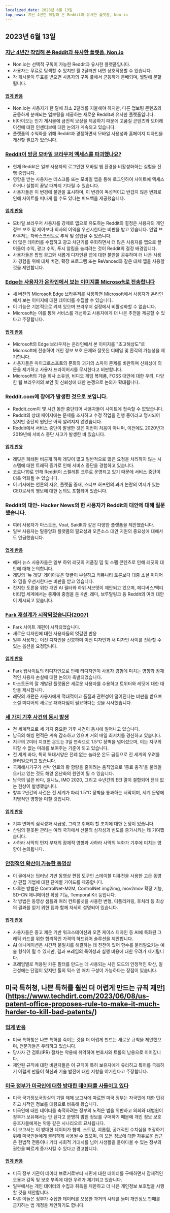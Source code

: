 ```yaml
---
localized_date: 2023년 6월 13일
top_news: 지난 4년간 작업해 온 Reddit과 유사한 플랫폼, Non.io
---
```




<CallToAction />

<Steps>

## 2023년 6월 13일

### [지난 4년간 작업해 온 Reddit과 유사한 플랫폼, Non.io](https://non.io)

- Non.io는 선택적 구독이 가능한 Reddit과 유사한 플랫폼입니다.
- 사용자는 무료로 탐색할 수 있지만 월 2달러만 내면 상호작용할 수 있습니다.
- 각 게시물이 투표를 받으면 사용자의 구독 풀에서 균등하게 분배되며, 월말에 분할됩니다.

#### [업계 반응](http://news.ycombinator.com/item?id=36296695)

- Non.io는 사용자가 한 달에 최소 2달러를 지불해야 하지만, 다른 업보팅 콘텐츠와 균등하게 분배되는 업보팅을 제공하는 새로운 Reddit과 유사한 플랫폼입니다.
- 비아이오는 인기 게시물에 금전적 보상을 제공하기 때문에 고품질 콘텐츠와 모더레이션에 대한 인센티브에 대한 논의가 계속되고 있습니다.
- 플랫폼의 수익화를 위해 Reddit과 경쟁하면서 모바일 사용성과 홈페이지 디자인을 개선할 필요가 있습니다.

### [Reddit이 방금 모바일 브라우저 액세스를 파괴했나요?](https://reddit.com/r/help/comments/135tly1/helpdid_reddit_just_destroy_mobile_browser_access/)

- 현재 Reddit은 일부 사용자의 로그인한 모바일 웹 환경을 비활성화하는 실험을 진행 중입니다.
- 영향을 받는 사용자는 데스크톱 또는 모바일 앱을 통해 로그인하여 사이트에 액세스하거나 실험이 끝날 때까지 기다릴 수 있습니다.
- 사용자들은 이 변경에 불만을 표시하며, 이 변경이 독성적이고 반갑지 않은 변화로 인해 사이트를 떠나게 될 수도 있다는 피드백을 제공했습니다.

#### [업계 반응](http://news.ycombinator.com/item?id=36287411)

- 모바일 브라우저 사용자를 강제로 앱으로 유도하는 Reddit의 결정은 사용자의 개인정보 보호 및 제어보다 회사의 이익을 우선시한다는 비판을 받고 있습니다. 인앱 브라우저는 자바스크립트로 추적 및 삽입될 수 있습니다.
- 더 많은 데이터를 수집하고 광고 차단기를 우회하면서 더 많은 사용자를 앱으로 끌어들여 수익, 광고 수익, 푸시 알림을 늘리려는 것이 Reddit의 결정 배경입니다.
- 사용자들은 팝업 광고와 새롭게 디자인된 앱에 대한 불만을 공유하며 더 나은 사용자 경험을 위해 대체 버전, 확장 프로그램 또는 ReVanced와 같은 대체 앱을 사용할 것을 제안합니다.

### [Edge는 사용자가 온라인에서 보는 이미지를 Microsoft로 전송합니다](https://www.neowin.net/news/edge-sends-images-you-view-online-to-microsoft-here-is-how-to-disable-that/)

- 새 버전의 Microsoft Edge 브라우저를 사용하면 Microsoft에서 사용자가 온라인에서 보는 이미지에 대한 데이터를 수집할 수 있습니다.
- 이 기능은 기본적으로 켜져 있으며 브라우저 설정에서 비활성화할 수 없습니다.
- Microsoft는 이를 통해 서비스를 개선하고 사용자에게 더 나은 추천을 제공할 수 있다고 주장합니다.

#### [업계 반응](http://news.ycombinator.com/item?id=36295364)

- Microsoft의 Edge 브라우저는 온라인에서 본 이미지를 "초고해상도"로 Microsoft에 전송하여 개인 정보 보호 문제와 잘못된 디테일 및 환각의 가능성을 제기합니다.
- 사용자들은 마이크로소프트의 문화와 과거의 스파이 문제를 비판하며 신뢰성에 의문을 제기하고 사용자 프라이버시를 무시한다고 비판합니다.
- Microsoft의 기술 회사 소유권, 비디오 게임 복제품, FOSS 대안에 대한 우려, 다양한 웹 브라우저의 보안 및 신뢰성에 대한 논쟁으로 논의가 확대됩니다.

### Reddit.com에 장애가 발생한 것으로 보입니다.

- Reddit.com이 몇 시간 동안 중단되어 사용자들이 사이트에 접속할 수 없었습니다.
- Reddit의 상태 페이지에는 문제를 조사하고 수정 작업을 진행 중이라고 명시되어 있지만 중단의 원인은 아직 알려지지 않았습니다.
- Reddit에서 서비스 중단이 발생한 것은 이번이 처음이 아니며, 이전에도 2020년과 2019년에 서비스 중단 사고가 발생한 바 있습니다.

#### [업계 반응](http://news.ycombinator.com/item?id=36294244)

- 레딧은 폐쇄된 비공개 하위 레딧이 많고 일반적으로 많은 요청을 처리하지 않는 시스템에 대한 트래픽 증가로 인해 서비스 중단을 경험하고 있습니다.
- 코로나19로 인해 Reddit이 스켈레톤 크루로 운영되고 있기 때문에 서비스 중단이 더욱 악화될 수 있습니다.
- 이 기사에는 언론의 자유, 플랫폼 중재, 스티브 허프먼의 과거 논란의 여지가 있는 CEO로서의 행보에 대한 논의도 포함되어 있습니다.

### Reddit의 대안- Hacker News의 한 사용자가 Reddit의 대안에 대해 질문했습니다.

- 여러 사용자가 마스토돈, Voat, SaidIt과 같은 다양한 플랫폼을 제안했습니다.
- 일부 사용자는 탈중앙화 플랫폼의 필요성과 오픈소스 대안 지원의 중요성에 대해서도 언급했습니다.

#### [업계 반응](http://news.ycombinator.com/item?id=36293789)

- 해커 뉴스 사용자들은 일부 하위 레딧의 저품질 밈 및 스팸 콘텐츠로 인해 레딧의 대안에 대해 논의합니다.
- 레딧의 '뉴 레딧' 레이아웃은 댓글이 부실하고 커뮤니티 토론보다 대중 소셜 미디어와 밈을 우선시한다는 비판을 받고 있습니다.
- 진지한 토론을 위한 개인 AI 필터와 하위 서브뎃이 제안되고 있으며, 페디버스/액티비티펍 세계에서는 중재에 중점을 둔 K빈, 레미, 브루탈링크 등 Reddit의 여러 대안이 제시되고 있습니다.

### [Fark 재설계가 시작되었습니다(2007)](https://www.fark.com/comments/2762299/Fark-site-redesign-is-now-live-Hope-nothing-breaks-were-all-out-drinking)

- Fark 사이트 개편이 시작되었습니다.
- 새로운 디자인에 대한 사용자들의 엇갈린 반응
- 일부 사용자는 이전 디자인을 선호하며 이전 디자인과 새 디자인 사이를 전환할 수 있는 옵션을 요청합니다.

#### [업계 반응](http://news.ycombinator.com/item?id=36288886)

- Fark 웹사이트의 리디자인으로 인해 리디자인이 사용자 경험에 미치는 영향과 잠재적인 사용자 손실에 대한 논의가 촉발되었습니다.
- 마스토돈의 잘 개발된 플랫폼은 새로운 사용자를 수용하고 트위터와 레딧에 대한 대안을 제시합니다.
- 레딧의 개편은 사용자에게 적대적이고 품질과 관련성이 떨어진다는 비판을 받으며 소셜 미디어의 새로운 패러다임이 필요하다는 것을 시사했습니다.

### [세 가지 기후 사건의 동시 발생](https://climatecasino.net/2023/06/wtf-is-happening-an-overview/)

- 전 세계적으로 세 가지 중요한 기후 사건이 동시에 일어나고 있습니다.
- 남극의 해빙 면적은 계속 감소하고 있으며 거의 매일 최저치를 경신하고 있습니다.
- 지구의 2미터 지표면 온도는 3일 연속으로 1.5°C 장벽을 넘어섰으며, 이는 지구의 피할 수 없는 미래를 보여주는 기준이 되고 있습니다.
- 전 세계 바다, 특히 북대서양은 전례 없는 놀라운 온도 급등으로 전 세계의 우려를 불러일으키고 있습니다.
- 국제해사기구가 선박 연료의 황 함량을 줄이려는 움직임으로 '종료 충격'을 불러일으키고 있는 것도 해양 온난화의 원인이 될 수 있습니다.
- 남극의 넓은 바다, 엘니뇨, IMO 2020, 그리고 수년간의 EEI 열이 결합되어 전례 없는 현상이 발생했습니다.
- 향후 2년간의 사건은 전 세계가 파리 1.5°C 장벽을 통과하는 서막이며, 세계 문명에 치명적인 영향을 미칠 것입니다.

#### [업계 반응](http://news.ycombinator.com/item?id=36295136)

- 기후 변화의 심각성과 시급성, 그리고 취해야 할 조치에 대한 논쟁이 있습니다.
- 산림의 잘못된 관리는 여러 국가에서 산불의 심각성과 빈도를 증가시키는 데 기여했습니다.
- 사하라 사막의 먼지 부재의 잠재적 영향과 사하라 사막의 녹화가 기후에 미치는 영향이 논의됩니다.

### [안정적인 확산이 가능한 동영상](https://stable-diffusion-art.com/video-to-video/)

- 이 글에서는 딥러닝 기반 동영상 편집 도구인 스테이블 디퓨전을 사용한 고급 동영상 편집 기법에 대한 단계별 가이드를 제공합니다.
- 다루는 방법은 ControlNet-M2M, ControlNet img2img, mov2mov 확장 기능, SD-CN 애니메이션 확장 기능, Temporal Kit 등입니다.
- 각 방법은 동영상 샘플과 여러 컨트롤넷을 사용한 변형, 디플리커링, 후처리 등 최상의 결과를 얻기 위한 팁과 함께 자세히 설명되어 있습니다.

#### [업계 반응](http://news.ycombinator.com/item?id=36288294)

- 사용자들은 중고 제온 기반 워크스테이션과 오픈 케이스 디자인 등 AI에 특화된 그래픽 카드를 위한 합리적인 가격의 하드웨어 솔루션을 제안합니다.
- AI 애니메이션은 시간적 불일치를 해결하는 데 진전이 있어 향수를 불러일으키는 예술 형식이 될 수 있지만, 결과 프레임의 특이성과 실행 비용에 대한 우려가 제기됩니다.
- 프레임별로 적용된 카툰 필터를 만드는 데 사용되는 사진 모드의 안정적인 확산, 일관성에는 단점이 있지만 툴의 믹스 앤 매치 구성이 가능하다는 장점이 있습니다.

## 미국 특허청, 나쁜 특허를 훨씬 더 어렵게 만드는 규칙 제안](https://www.techdirt.com/2023/06/08/us-patent-office-proposes-rule-to-make-it-much-harder-to-kill-bad-patents/)

### [업계 반응](http://news.ycombinator.com/item?id=36300958)

- 미국 특허청은 나쁜 특허를 죽이는 것을 더 어렵게 만드는 새로운 규칙을 제안했으며, 전문가들은 우려하고 있습니다.
- 당사자 간 검토(IPR) 절차는 악용에 취약하여 변호사와 트롤의 남용으로 이어집니다.
- 제안된 규칙에 대한 비판자들은 이 규칙이 특허 보유자에게 유리하고 특허를 극복하기 어렵게 만들어 혁신과 기술 발전에 대한 저항을 야기한다고 주장합니다.

### [미국 정부가 미국인에 대한 방대한 데이터를 사들이고 있다](https://www.wired.com/story/odni-commercially-available-information-report/)

- 미국 국가정보국장실의 기밀 해제 보고서에 따르면 미국 정부는 자국민에 대한 민감하고 사적인 정보를 대량으로 비축해 왔습니다.
- 미국인에 대한 데이터를 축적하려는 정부의 노력은 법을 위반하고 의회와 대법원이 정부가 보유해서는 안 된다고 분명히 밝힌 정보를 구매하기 때문에 개인 정보 보호 옹호자들에게는 악몽 같은 시나리오로 묘사됩니다.
- 이 보고서는 이 방대한 데이터가 협박, 스토킹, 괴롭힘, 공개적인 수치심을 조장하기 위해 미국인들에게 불리하게 사용될 수 있으며, 이 모든 정보에 대한 자유로운 접근은 헌법적 전통이나 기타 사회적 기대치를 넘어 사생활을 들여다볼 수 있는 정부의 권한을 빠르게 증가시킬 수 있다고 경고합니다.

#### [업계 반응](http://news.ycombinator.com/item?id=36300410)

- 미국 정부 기관이 데이터 브로커로부터 시민에 대한 데이터를 구매하면서 잠재적인 오용과 감독 및 보호 부족에 대한 우려가 제기되고 있습니다.
- 일부에서는 개인 데이터의 수집과 취득을 제한하고 더 나은 개인정보 보호법을 시행할 것을 제안합니다.
- 다른 이들은 정부가 수집한 데이터를 오용한 과거의 사례를 들며 개인정보 판매를 금지하는 법 개정을 제안하기도 합니다.

</Steps>
